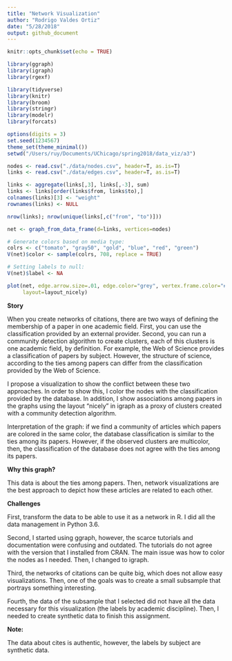 ```yaml
---
title: "Network Visualization"
author: "Rodrigo Valdes Ortiz"
date: "5/28/2018"
output: github_document
---
```



```r
knitr::opts_chunk$set(echo = TRUE)

library(ggraph)
library(igraph)
library(rgexf)

library(tidyverse)
library(knitr)
library(broom)
library(stringr)
library(modelr)
library(forcats)

options(digits = 3)
set.seed(1234567)
theme_set(theme_minimal())
setwd("/Users/ruy/Documents/UChicago/spring2018/data_viz/a3")

```


```r
nodes <- read.csv("./data/nodes.csv", header=T, as.is=T)
links <- read.csv("./data/edges.csv", header=T, as.is=T)

links <- aggregate(links[,3], links[,-3], sum)
links <- links[order(links$from, links$to),]
colnames(links)[3] <- "weight"
rownames(links) <- NULL
```

```r
nrow(links); nrow(unique(links[,c("from", "to")]))
```


```r
net <- graph_from_data_frame(d=links, vertices=nodes) 
```


```r
# Generate colors based on media type:
colrs <- c("tomato", "gray50", "gold", "blue", "red", "green")
V(net)$color <- sample(colrs, 708, replace = TRUE) 

# Setting labels to null:
V(net)$label <- NA

plot(net, edge.arrow.size=.01, edge.color="grey", vertex.frame.color="#ffffff", vertex.size = 6,
     layout=layout_nicely)
```

**Story**

When you create networks of citations, there are two ways of defining the membership of a paper in one academic field. First, you can use the classification provided by an external provider. Second, you can run a community detection algorithm to create clusters, each of this clusters is one academic field, by definition. For example, the Web of Science provides a classification of papers by subject. However, the structure of science, according to the ties among papers can differ from the classification provided by the Web of Science. 

I propose a visualization to show the conflict between these two approaches. In order to show this, I color the nodes with the classification provided by the database. In addition, I show associations among papers in the graphs using the layout "nicely" in igraph as a proxy of clusters created with a community detection algorithm. 

Interpretation of the graph: if we find a community of articles which papers are colored in the same color, the database classification is similar to the ties among its papers. However, if the observed clusters are multicolor, then, the classification of the database does not agree with the ties among its papers.

**Why this graph?**

This data is about the ties among papers. Then, network visualizations are the best approach to depict how these articles are related to each other.

**Challenges**

First, transform the data to be able to use it as a network in R. I did all the data management in Python 3.6.

Second, I started using ggraph, however, the scarce tutorials and documentation were confusing and outdated. The tutorials do not agree with the version that I installed from CRAN. The main issue was how to color the nodes as I needed. Then, I changed to igraph.

Third, the networks of citations can be quite big, which does not allow easy visualizations. Then, one of the goals was to create a small subsample that portrays something interesting. 

Fourth, the data of the subsample that I selected did not have all the data necessary for this visualization (the labels by academic discipline). Then, I needed to create synthetic data to finish this assignment.

**Note:**

The data about cites is authentic, however, the labels by subject are synthetic data. 

